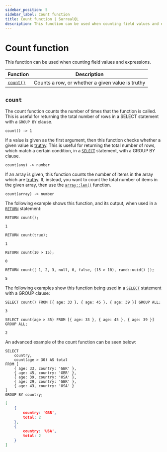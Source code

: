 ```yaml
---
sidebar_position: 5
sidebar_label: Count function
title: Count function | SurrealQL
description: This function can be used when counting field values and expressions.
---
```


# Count function

This function can be used when counting field values and expressions.

<table>
  <thead>
    <tr>
      <th scope="col">Function</th>
      <th scope="col">Description</th>
    </tr>
  </thead>
  <tbody>
    <tr>
      <td scope="row" data-label="Function"><a href="#count"><code>count()</code></a></td>
      <td scope="row" data-label="Description">Counts a row, or whether a given value is truthy</td>
    </tr>
  </tbody>
</table>

## `count`

The count function counts the number of times that the function is called. This is useful for returning the total number of rows in a SELECT statement with a `GROUP BY` clause.

```surql title="API DEFINITION"
count() -> 1
```
If a value is given as the first argument, then this function checks whether a given value is [truthy](/docs/surrealql/datamodel/values#values-and-truthiness). This is useful for returning the total number of rows, which match a certain condition, in a [`SELECT`](/docs/surrealql/statements/select) statement, with a GROUP BY clause.

```surql title="API DEFINITION"
count(any) -> number
```

If an array is given, this function counts the number of items in the array which are [truthy](/docs/surrealql/datamodel/values#values-and-truthiness). If, instead, you want to count the total number of items in the given array, then use the [`array::len()`](/docs/surrealql/functions/database/array#arraylen) function.

```surql title="API DEFINITION"
count(array) -> number
```
The following example shows this function, and its output, when used in a [`RETURN`](/docs/surrealql/statements/return) statement:

```surql 
RETURN count();

1
```
```surql
RETURN count(true);

1
```
```surql
RETURN count(10 > 15);

0
```
```surql
RETURN count([ 1, 2, 3, null, 0, false, (15 > 10), rand::uuid() ]);

5
```
The following examples show this function being used in a [`SELECT`](/docs/surrealql/statements/select) statement with a GROUP clause: 

```surql
SELECT count() FROM [{ age: 33 }, { age: 45 }, { age: 39 }] GROUP ALL;

3
```
```surql
SELECT count(age > 35) FROM [{ age: 33 }, { age: 45 }, { age: 39 }] GROUP ALL;

2
```
An advanced example of the count function can be seen below:

```surql
SELECT
	country,
	count(age > 30) AS total
FROM [
	{ age: 33, country: 'GBR' },
	{ age: 45, country: 'GBR' },
	{ age: 39, country: 'USA' },
	{ age: 29, country: 'GBR' },
	{ age: 43, country: 'USA' }
]
GROUP BY country;
```
```json
[
	{
		country: 'GBR',
		total: 2
	},
	{
		country: 'USA',
		total: 2
	}
]
```

<br /><br />
